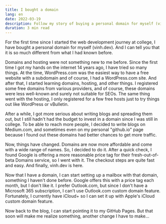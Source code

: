 ```yaml
---
title: I bought a domain
lang: en
date: 2022-03-19
description: Follow my story of buying a personal domain for myself (vinh.dev) and how it changed my web development journey. Learn how I set up a mailbox, a blog, and more with my own domain name.
duration: 3 min read
---
```


For the first time since I started the web development journey at college, I have bought a personal domain for myself (vinh.dev). And I can tell you that it is so much different from what I had known before.

Domains and hosting were not something new to me before. Since the first time I got my hands on the internet 14 years ago, I have tried so many things. At the time, WordPress.com was the easiest way to have a free website with a subdomain and of course, I had a WordPress.com site. And after that, I started learning domains, hosting, and other things. I registered some free domains from various providers, and of course, these domains were less well-known and surely not suitable for SEOs. The same thing went with the hosting, I only registered for a few free hosts just to try things out like WordPress or vBulletin.

After a while, I got more serious about writing blogs and spreading them out, but I still hadn't had the budget to invest in a domain since I was still in college. To be able to reach more people, I decided to write blogs on Medium.com, and sometimes even on my personal "github.io" page because I found out these domains had better chances to get more traffic.

Now, things have changed. Domains are now more affordable and come with a wide range of names. So, I decided to do it. After a quick check, I found Google is offering a more reasonable price tag for their fresh-out-of-beta Domains service, so I went with it. The checkout steps are quite fast and easy. And finally, vinh.dev is here.

Now that I have a domain, I can start setting up a mailbox with that domain, something I haven't done before. Google offers this with a price tag each month, but I don't like it. I prefer Outlook.com, but since I don't have a Microsoft 365 subscription, I can't use Outlook.com custom domain feature. Fortunately, I currently have iCloud+ so I can set it up with Apple's iCloud custom domain feature.

Now back to the blog, I can start pointing it to my GitHub Pages. But that soon will make me realize something, another change I have to make...
